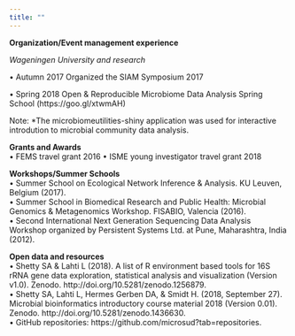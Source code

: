 ---
title: ""
---
  
  
**Organization/Event management experience**  

*Wageningen University and research*  	

•	Autumn 2017	Organized the SIAM Symposium 2017  

•	Spring 2018	Open & Reproducible Microbiome Data Analysis Spring School (https://goo.gl/xtwmAH)   

Note: *The microbiomeutilities-shiny application was used for interactive introdution to microbial community data analysis.  

  
**Grants and Awards**  
• FEMS travel grant 2016
• ISME young investigator travel grant 2018  

**Workshops/Summer Schools**  
•	Summer School on Ecological Network Inference & Analysis. KU Leuven, Belgium (2017).  
•	Summer School in Biomedical Research and Public Health: Microbial Genomics & Metagenomics Workshop. FISABIO, Valencia (2016).  
•	Second International Next Generation Sequencing Data Analysis Workshop organized by Persistent Systems Ltd. at Pune, Maharashtra, India (2012).  

**Open data and resources**   
•	Shetty SA & Lahti L (2018). A list of R environment based tools for 16S rRNA gene data exploration, statistical analysis and visualization (Version v1.0). Zenodo. http://doi.org/10.5281/zenodo.1256879.  
•	Shetty SA, Lahti L, Hermes Gerben DA, & Smidt H. (2018, September 27). Microbial bioinformatics introductory course material 2018 (Version 0.01). Zenodo. http://doi.org/10.5281/zenodo.1436630.  
•	GitHub repositories: https://github.com/microsud?tab=repositories.  
